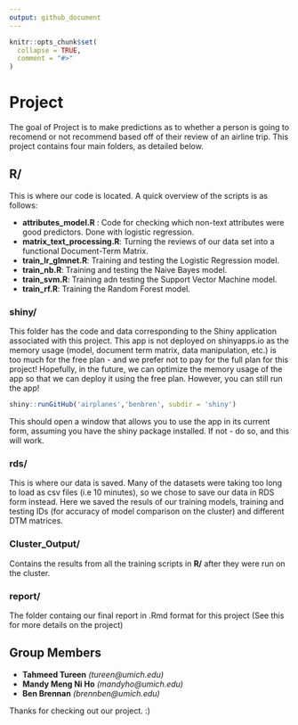 ```yaml
---
output: github_document
---
```


<!-- README.md is generated from README.Rmd. Please edit that file -->

```r
knitr::opts_chunk$set(
  collapse = TRUE,
  comment = "#>"
)
```

# Project

<!-- badges: start -->
<!-- badges: end -->

The goal of Project is to make predictions as to whether a person is going to recomend or not recommend based off of their review of an airline trip. This project contains four main folders, as detailed below. 

## R/ 

This is where our code is located. A quick overview of the scripts is as follows: 

* **attributes_model.R** : Code for checking which non-text attributes were good predictors. Done with logistic regression. 
* **matrix_text_processing.R**: Turning the reviews of our data set into a functional Document-Term Matrix. 
* **train_lr_glmnet.R**: Training and testing the Logistic Regression model. 
* **train_nb.R**: Training and testing the Naive Bayes model. 
* **train_svm.R**: Training adn testing the Support Vector Machine model. 
* **train_rf.R**: Training the Random Forest model. 

### shiny/ 

This folder has the code and data corresponding to the Shiny application associated with this project. This app is not deployed on shinyapps.io as the memory usage (model, document term matrix, data manipulation, etc.) is too much for the free plan - and we prefer not to pay for the full plan for this project! Hopefully, in the future, we can optimize the memory usage of the app so that we can deploy it using the free plan. However, you can still run the app! 

```r
shiny::runGitHub('airplanes','benbren', subdir = 'shiny')
```

This should open a window that allows you to use the app in its current form, assuming you have the shiny package installed. If not - do so, and this will work.  

### rds/

This is where our data is saved. Many of the datasets were taking too long to load as csv files (i.e 10 minutes), so we chose to save our data in RDS form instead. Here we saved the resuls of our training models, training and testing IDs (for accuracy of model comparison on the cluster) and different DTM matrices. 


### Cluster_Output/ 

Contains the results from all the training scripts in **R/** after they were run on the cluster. 

### report/ 

The folder containg our final report in .Rmd format for this project (See this for more details on the project)

## Group Members 
* **Tahmeed Tureen** *(tureen@umich.edu)*
* **Mandy Meng Ni Ho** *(mandyho@umich.edu)*
* **Ben Brennan** *(brennben@umich.edu)*

Thanks for checking out our project. :) 


